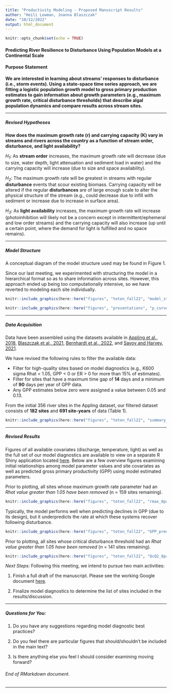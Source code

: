 ```yaml
---
title: "Productivity Modeling - Proposed Manuscript Results"
author: "Heili Lowman, Joanna Blaszczak"
date: "10/12/2022"
output: html_document
---
```


```r
knitr::opts_chunk$set(echo = TRUE)
```

#### Predicting River Resilience to Disturbance Using Population Models at a Continental Scale

#### Purpose Statement

**We are interested in learning about streams' responses to disturbance (i.e., storm events). Using a state-space time series approach, we are fitting a logistic population growth model to gross primary production estimates to gain information about growth parameters (e.g., maximum growth rate, critical disturbance thresholds) that describe algal population dynamics and compare results across stream sites.**

------------------------------------------------------------------------

##### Revised Hypotheses

**How does the maximum growth rate (r) and carrying capacity (K) vary in streams and rivers across the country as a function of stream order, disturbance, and light availability?**

*H~1~*: As **stream order** increases, the maximum growth rate will decrease (due to size, water depth, light attenuation and sediment load in water) and the carrying capacity will increase (due to size and space availability).

*H~2~*: The maximum growth rate will be greatest in streams with regular **disturbance** events that scour existing biomass. Carrying capacity will be altered if the regular **disturbances** are of large enough scale to alter the physical structure of the stream (e.g., could decrease due to infill with sediment or increase due to increase in surface area).

*H~3~*: As **light availability** increases, the maximum growth rate will increase (photoinhibition will likely not be a concern except in intermittent/ephemeral and low order streams) and the carrying capacity will also increase (up until a certain point, where the demand for light is fulfilled and no space remains).

------------------------------------------------------------------------

##### Model Structure

A conceptual diagram of the model structure used may be found in Figure 1.

Since our last meeting, we experimented with structuring the model in a hierarchical format so as to share information across sites. However, this approach ended up being too computationally intensive, so we have reverted to modeling each site individually.

```r

knitr::include_graphics(here::here("figures", "teton_fall22", "model_structure.jpg"))

```

```r

knitr::include_graphics(here::here("figures", "presentations", "p_curves.png"))

```

------------------------------------------------------------------------

##### Data Acquisition

Data have been assembled using the datasets available in [Appling et al., 2018](https://www.sciencebase.gov/catalog/item/59bff507e4b091459a5e0982), [Blaszczak et al., 2021](https://www.sciencebase.gov/catalog/item/606f60afd34ef99870188ee5), [Bernhardt et al., 2022](https://github.com/streampulse/metabolism_synthesis), and [Savoy and Harvey, 2021](https://www.sciencebase.gov/catalog/item/5f974adfd34e198cb77db168).

We have revised the following rules to filter the available data:

-   Filter for high-quality sites based on model diagnostics (e.g., K600 sigma Rhat \< 1.05, GPP \< 0 or ER \> 0 for more than 15% of estimates).
-   Filter for sites that have a maximum time gap of **14** days and a minimum of **90** days per year of GPP data.
-   Any GPP estimates below zero were assigned a value between 0.05 and 0.13.

From the initial 356 river sites in the Appling dataset, our filtered dataset consists of **182 sites** and **691 site-years** of data (Table 1).

```r

knitr::include_graphics(here::here("figures", "teton_fall22", "summary_data_table_101222.png"))

```

------------------------------------------------------------------------

##### Revised Results

Figures of all available covariates (discharge, temperature, light) as well as the full set of our model diagnostics are available to view on a separate R Shiny application located [here](https://hlowman.shinyapps.io/shiny/). Below are a few overview figures examining initial relationships among model parameter values and site covariates as well as predicted gross primary productivity (GPP) using model estimated parameters.

Prior to plotting, all sites whose maximum growth rate parameter had an *Rhat value greater than 1.05 have been removed* (n = 159 sites remaining).

```r

knitr::include_graphics(here::here("figures", "teton_fall22", "rmax_8panel.jpg"))

```

Typically, the model performs well when predicting declines in GPP (due to its design), but it underpredicts the rate at which these systems recover following disturbance.

```r

knitr::include_graphics(here::here("figures", "teton_fall22", "GPP_predGPP_nwis01649500.jpg"))

```


Prior to plotting, all sites whose critical disturbance threshold had an *Rhat value greater than 1.05 have been removed* (n = 141 sites remaining).

```r

knitr::include_graphics(here::here("figures", "teton_fall22", "QcQ2_8panel.jpg"))

```

*Next Steps:* Following this meeting, we intend to pursue two main activities:

(1) Finish a full draft of the manuscript. Please see the working Google document [here](https://docs.google.com/document/d/1nEprXJPd_erMg4H_T6A78iqWB-HS8ICVqk4aCBRiiNg/edit?usp=sharing).

(2) Finalize model diagnostics to determine the list of sites included in the results/discussion.

------------------------------------------------------------------------

##### **Questions for You:**

(1) Do you have any suggestions regarding model diagnostic best practices?

(2) Do you feel there are particular figures that should/shouldn't be included in the main text?

(3) Is there anything else you feel I should consider examining moving forward?

###### End of RMarkdown document.

------------------------------------------------------------------------
